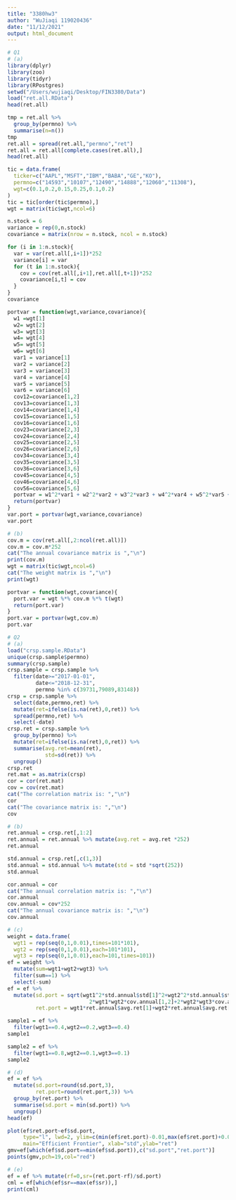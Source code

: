 ```yaml
---
title: "3380hw3"
author: "WuJiaqi 119020436"
date: "11/12/2021"
output: html_document
---
```

```r
# Q1
# (a)
library(dplyr)
library(zoo)
library(tidyr)
library(RPostgres)
setwd("/Users/wujiaqi/Desktop/FIN3380/Data")
load("ret.all.RData")
head(ret.all)
```
```r
tmp = ret.all %>%
  group_by(permno) %>%
  summarise(n=n())
tmp
ret.all = spread(ret.all,"permno","ret")
ret.all = ret.all[complete.cases(ret.all),]
head(ret.all)
```
```r
tic = data.frame(
  ticker=c("AAPL","MSFT","IBM","BABA","GE","KO"),
  permno=c("14593","10107","12490","14888","12060","11308"),
  wgt=c(0.1,0.2,0.15,0.25,0.1,0.2)
)
tic = tic[order(tic$permno),]
wgt = matrix(tic$wgt,ncol=6)
```

```r
n.stock = 6
variance = rep(0,n.stock)
covariance = matrix(nrow = n.stock, ncol = n.stock)

for (i in 1:n.stock){
  var = var(ret.all[,i+1])*252
  variance[i] = var
  for (t in 1:n.stock){
    cov = cov(ret.all[,i+1],ret.all[,t+1])*252
    covariance[i,t] = cov
  }
}
covariance
```


```r
portvar = function(wgt,variance,covariance){
  w1 =wgt[1]
  w2= wgt[2]
  w3= wgt[3]
  w4= wgt[4]
  w5= wgt[5]
  w6= wgt[6]
  var1 = variance[1]
  var2 = variance[2]
  var3 = variance[3]
  var4 = variance[4]
  var5 = variance[5]
  var6 = variance[6]
  cov12=covariance[1,2]
  cov13=covariance[1,3]
  cov14=covariance[1,4]
  cov15=covariance[1,5]
  cov16=covariance[1,6]
  cov23=covariance[2,3]
  cov24=covariance[2,4]
  cov25=covariance[2,5]
  cov26=covariance[2,6]
  cov34=covariance[3,4]
  cov35=covariance[3,5]
  cov36=covariance[3,6]
  cov45=covariance[4,5]
  cov46=covariance[4,6]
  cov56=covariance[5,6]
  portvar = w1^2*var1 + w2^2*var2 + w3^2*var3 + w4^2*var4 + w5^2*var5 + w6^2*var6 + 2*w1*w2*cov12 + 2*w1*w3*cov13 + 2*w1*w4*cov14 + 2*w1*w5*cov15 + 2*w1*w6*cov16 + 2*w2*w3*cov23 + 2*w2*w4*cov24 + 2*w2*w5*cov25 + 2*w2*w6*cov26 + 2*w3*w4*cov34 + 2*w3*w5*cov35 + 2*w3*w6*cov36 + 2*w4*w5*cov45 + 2*w4*w6*cov46 + 2*w5*w6*cov56
  return(portvar)
}
var.port = portvar(wgt,variance,covariance)
var.port
```


```r
# (b)
cov.m = cov(ret.all[,2:ncol(ret.all)])
cov.m = cov.m*252
cat("The annual covariance matrix is ","\n")
print(cov.m)
wgt = matrix(tic$wgt,ncol=6)
cat("The weight matrix is ","\n")
print(wgt)
```


```r
portvar = function(wgt,covariance){
  port.var = wgt %*% cov.m %*% t(wgt)
  return(port.var)
}
port.var = portvar(wgt,cov.m)
port.var
```

```r
# Q2
# (a)
load("crsp.sample.RData")
unique(crsp.sample$permno)
summary(crsp.sample)
crsp.sample = crsp.sample %>%
  filter(date>="2017-01-01",
         date<="2018-12-31",
         permno %in% c(39731,79089,83148))
crsp = crsp.sample %>%
  select(date,permno,ret) %>%
  mutate(ret=ifelse(is.na(ret),0,ret)) %>%
  spread(permno,ret) %>%
  select(-date)
crsp.ret = crsp.sample %>%
  group_by(permno) %>%
  mutate(ret=ifelse(is.na(ret),0,ret)) %>%
  summarise(avg.ret=mean(ret),
            std=sd(ret)) %>%
  ungroup()
crsp.ret
ret.mat = as.matrix(crsp)
cor = cor(ret.mat)
cov = cov(ret.mat)
cat("The correlation matrix is: ","\n")
cor
cat("The covariance matrix is: ","\n")
cov
```

```r
# (b)
ret.annual = crsp.ret[,1:2]
ret.annual = ret.annual %>% mutate(avg.ret = avg.ret *252)
ret.annual

std.annual = crsp.ret[,c(1,3)]
std.annual = std.annual %>% mutate(std = std *sqrt(252))
std.annual
```

```r
cor.annual = cor
cat("The annual correlation matrix is: ","\n")
cor.annual
cov.annual = cov*252
cat("The annual covariance matrix is: ","\n")
cov.annual
```

```r
# (c)
weight = data.frame(
  wgt1 = rep(seq(0,1,0.01),times=101*101),
  wgt2 = rep(seq(0,1,0.01),each=101*101),
  wgt3 = rep(seq(0,1,0.01),each=101,times=101))
ef = weight %>%
  mutate(sum=wgt1+wgt2+wgt3) %>%
  filter(sum==1) %>%
  select(-sum)
ef = ef %>%
  mutate(sd.port = sqrt(wgt1^2*std.annual$std[1]^2+wgt2^2*std.annual$std[2]^2+wgt3^2*std.annual$std[3]^2+
                          2*wgt1*wgt2*cov.annual[1,2]+2*wgt2*wgt3*cov.annual[2,3]+2*wgt1*wgt3*cov.annual[1,3]),
         ret.port = wgt1*ret.annual$avg.ret[1]+wgt2*ret.annual$avg.ret[2]+wgt3*ret.annual$avg.ret[3])
```

```r
sample1 = ef %>%
  filter(wgt1==0.4,wgt2==0.2,wgt3==0.4)
sample1

sample2 = ef %>%
  filter(wgt1==0.8,wgt2==0.1,wgt3==0.1)
sample2
```

```r
# (d)
ef = ef %>%
  mutate(sd.port=round(sd.port,3),
         ret.port=round(ret.port,3)) %>%
  group_by(ret.port) %>%
  summarise(sd.port = min(sd.port)) %>%
  ungroup()
head(ef)
```

```r
plot(ef$ret.port~ef$sd.port,
     type="l", lwd=2, ylim=c(min(ef$ret.port)-0.01,max(ef$ret.port)+0.01),
     main="Efficient Frontier", xlab="std",ylab="ret")
gmv=ef[which(ef$sd.port==min(ef$sd.port)),c("sd.port","ret.port")]
points(gmv,pch=19,col="red")
```

```r
# (e)
ef = ef %>% mutate(rf=0,sr=(ret.port-rf)/sd.port)
cml = ef[which(ef$sr==max(ef$sr)),]
print(cml)
```

